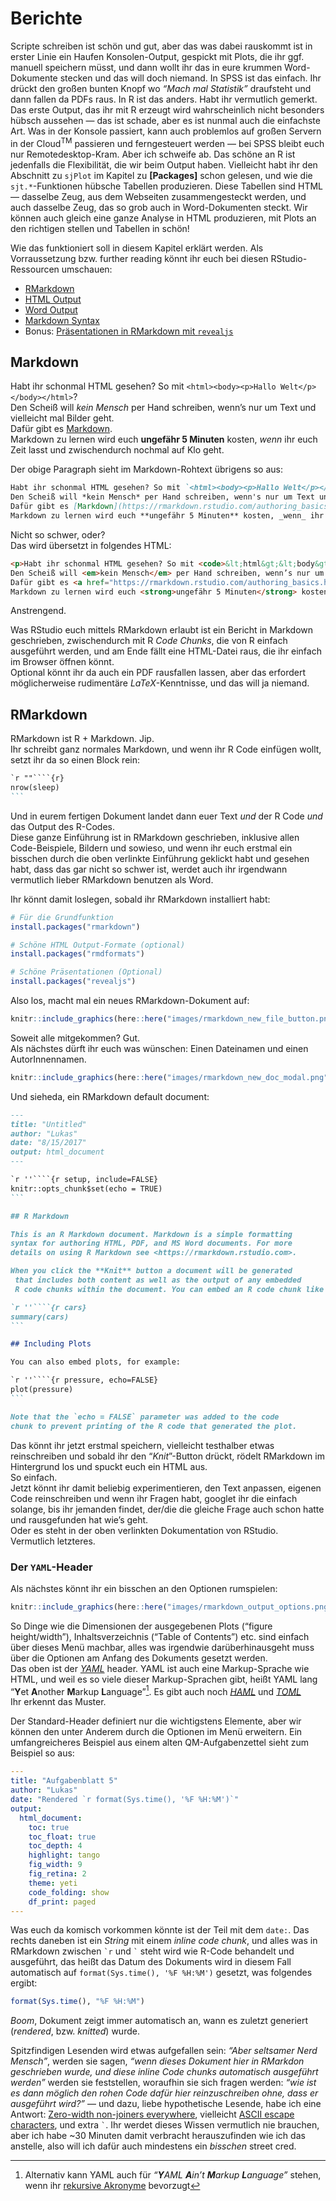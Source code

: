 # Berichte

Scripte schreiben ist schön und gut, aber das was dabei rauskommt ist in erster Linie ein Haufen Konsolen-Output, gespickt mit Plots, die ihr ggf. manuell speichern müsst, und dann wollt ihr das in eure krummen Word-Dokumente stecken und das will doch niemand.
In SPSS ist das einfach. Ihr drückt den großen bunten Knopf wo *"Mach mal Statistik"* draufsteht und dann fallen da PDFs raus. In R ist das anders. Habt ihr vermutlich gemerkt.
Das erste Output, das ihr mit R erzeugt wird wahrscheinlich nicht besonders hübsch aussehen — das ist schade, aber es ist nunmal auch die einfachste Art. Was in der Konsole passiert, kann auch problemlos auf großen Servern in der Cloud<sup>TM</sup> passieren und ferngesteuert werden — bei SPSS bleibt euch nur Remotedesktop-Kram.
Aber ich schweife ab. Das schöne an R ist jedenfalls die Flexibilität, die wir beim Output haben. Vielleicht habt ihr den Abschnitt zu `sjPlot` im Kapitel zu **[Packages]** schon gelesen, und wie die `sjt.*`-Funktionen hübsche Tabellen produzieren. Diese Tabellen sind HTML — dasselbe Zeug, aus dem Webseiten zusammengesteckt werden, und auch dasselbe Zeug, das so grob auch in Word-Dokumenten steckt. Wir können auch gleich eine ganze Analyse in HTML produzieren, mit Plots an den richtigen stellen und Tabellen in schön!

Wie das funktioniert soll in diesem Kapitel erklärt werden.
Als Vorraussetzung bzw. further reading könnt ihr euch bei diesen RStudio-Ressourcen umschauen:

- [RMarkdown](https://rmarkdown.rstudio.com/lesson-1.html)
- [HTML Output](https://rmarkdown.rstudio.com/html_document_format.html)
- [Word Output](https://rmarkdown.rstudio.com/word_document_format.html)
- [Markdown Syntax](https://rmarkdown.rstudio.com/authoring_basics.html)
- Bonus: [Präsentationen in RMarkdown mit `revealjs`](https://rmarkdown.rstudio.com/revealjs_presentation_format.html)

## Markdown

Habt ihr schonmal HTML gesehen? So mit `<html><body><p>Hallo Welt</p></body></html>`?  
Den Scheiß will *kein Mensch* per Hand schreiben, wenn's nur um Text und vielleicht mal Bilder geht.  
Dafür gibt es [Markdown](https://rmarkdown.rstudio.com/authoring_basics.html).  
Markdown zu lernen wird euch **ungefähr 5 Minuten** kosten, _wenn_ ihr euch Zeit lasst und zwischendurch nochmal auf Klo geht.

Der obige Paragraph sieht im Markdown-Rohtext übrigens so aus:

```markdown
Habt ihr schonmal HTML gesehen? So mit `<html><body><p>Hallo Welt</p></body></html>`?  
Den Scheiß will *kein Mensch* per Hand schreiben, wenn's nur um Text und vielleicht mal Bilder geht.  
Dafür gibt es [Markdown](https://rmarkdown.rstudio.com/authoring_basics.html).  
Markdown zu lernen wird euch **ungefähr 5 Minuten** kosten, _wenn_ ihr euch Zeit lasst und zwischendurch nochmal auf Klo geht.
```

Nicht so schwer, oder?  
Das wird übersetzt in folgendes HTML:

```html
<p>Habt ihr schonmal HTML gesehen? So mit <code>&lt;html&gt;&lt;body&gt;&lt;p&gt;Hallo Welt&lt;/p&gt;&lt;/body&gt;&lt;/html&gt;</code>?<br />
Den Scheiß will <em>kein Mensch</em> per Hand schreiben, wenn’s nur um Text und vielleicht mal Bilder geht.<br />
Dafür gibt es <a href="https://rmarkdown.rstudio.com/authoring_basics.html">Markdown</a>.<br />
Markdown zu lernen wird euch <strong>ungefähr 5 Minuten</strong> kosten, <em>wenn</em> ihr euch Zeit lasst und zwischendurch nochmal auf Klo geht.</p>
```

Anstrengend.

Was RStudio euch mittels RMarkdown erlaubt ist ein Bericht in Markdown geschrieben, zwischendurch mit R *Code Chunks*, die von R einfach ausgeführt werden, und am Ende fällt eine HTML-Datei raus, die ihr einfach im Browser öffnen könnt.  
Optional könnt ihr da auch ein PDF rausfallen lassen, aber das erfordert möglicherweise rudimentäre *LaTeX*-Kenntnisse, und das will ja niemand.

## RMarkdown

RMarkdown ist R + Markdown. Jip.  
Ihr schreibt ganz normales Markdown, und wenn ihr R Code einfügen wollt, setzt ihr da so einen Block rein:

````markdown
`r ""````{r}
nrow(sleep)
```
````

Und in eurem fertigen Dokument landet dann euer Text _und_ der R Code _und_ das Output des R-Codes.  
Diese ganze Einführung ist in RMarkdown geschrieben, inklusive allen Code-Beispiele, Bildern und sowieso, und wenn ihr euch erstmal ein bisschen durch die oben verlinkte Einführung geklickt habt und gesehen habt, dass das gar nicht so schwer ist, werdet auch ihr irgendwann vermutlich lieber RMarkdown benutzen als Word.

Ihr könnt damit loslegen, sobald ihr RMarkdown installiert habt:

```r
# Für die Grundfunktion
install.packages("rmarkdown")

# Schöne HTML Output-Formate (optional)
install.packages("rmdformats")

# Schöne Präsentationen (Optional)
install.packages("revealjs")
```


Also los, macht mal ein neues RMarkdown-Dokument auf:

```r
knitr::include_graphics(here::here("images/rmarkdown_new_file_button.png"))
```

Soweit alle mitgekommen? Gut.  
Als nächstes dürft ihr euch was wünschen: Einen Dateinamen und einen AutorInnennamen.

```r
knitr::include_graphics(here::here("images/rmarkdown_new_doc_modal.png"))
```

Und sieheda, ein RMarkdown default document:

````markdown
---
title: "Untitled"
author: "Lukas"
date: "8/15/2017"
output: html_document
---

`r ''````{r setup, include=FALSE}
knitr::opts_chunk$set(echo = TRUE)
```

## R Markdown

This is an R Markdown document. Markdown is a simple formatting  
syntax for authoring HTML, PDF, and MS Word documents. For more  
details on using R Markdown see <https://rmarkdown.rstudio.com>.

When you click the **Knit** button a document will be generated 
 that includes both content as well as the output of any embedded  
 R code chunks within the document. You can embed an R code chunk like this:

`r ''````{r cars}
summary(cars)
```

## Including Plots

You can also embed plots, for example:

`r ''````{r pressure, echo=FALSE}
plot(pressure)
```

Note that the `echo = FALSE` parameter was added to the code  
chunk to prevent printing of the R code that generated the plot.
````

Das könnt ihr jetzt erstmal speichern, vielleicht testhalber etwas reinschreiben und sobald ihr den "*Knit*"-Button drückt, rödelt RMarkdown im Hintergrund los und spuckt euch ein HTML aus.  
So einfach.  
Jetzt könnt ihr damit beliebig experimentieren, den Text anpassen, eigenen Code reinschreiben und wenn ihr Fragen habt, googlet ihr die einfach solange, bis ihr jemanden findet, der/die die gleiche Frage auch schon hatte und rausgefunden hat wie's geht.  
Oder es steht in der oben verlinkten Dokumentation von RStudio.  
Vermutlich letzteres.

### Der `YAML`-Header

Als nächstes könnt ihr ein bisschen an den Optionen rumspielen:

```r
knitr::include_graphics(here::here("images/rmarkdown_output_options.png"))
```

So Dinge wie die Dimensionen der ausgegebenen Plots ("figure height/width"), Inhaltsverzeichnis ("Table of Contents") etc. sind einfach über dieses Menü machbar, alles was irgendwie darüberhinausgeht muss über die Optionen am Anfang des Dokuments gesetzt werden.  
Das oben ist der [*YAML*](https://en.wikipedia.org/wiki/YAML) header. YAML ist auch eine Markup-Sprache wie HTML, und weil es so viele dieser Markup-Sprachen gibt, heißt YAML lang "**Y**et **A**nother **M**arkup **L**anguage"[^yaml]. Es gibt auch noch [*HAML*](https://en.wikipedia.org/wiki/Haml) und [*TOML*](https://en.wikipedia.org/wiki/TOML)  
Ihr erkennt das Muster.

Der Standard-Header definiert nur die wichtigstens Elemente, aber wir können den unter Anderem durch die Optionen im Menü erweitern. Ein umfangreicheres Beispiel aus einem alten QM-Aufgabenzettel sieht zum Beispiel so aus:

````yaml
---
title: "Aufgabenblatt 5"
author: "Lukas"
date: "Rendered `r format(Sys.time(), '%F %H:%M')`"
output:
  html_document:
    toc: true
    toc_float: true
    toc_depth: 4
    highlight: tango
    fig_width: 9
    fig_retina: 2
    theme: yeti
    code_folding: show
    df_print: paged
---
````

Was euch da komisch vorkommen könnte ist der Teil mit dem `date:`. Das rechts daneben ist ein
*String* mit einem *inline code chunk*, und alles was in RMarkdown zwischen  `` `r `` und `` ` `` steht wird
wie R-Code behandelt und ausgeführt, das heißt das Datum des Dokuments wird in diesem Fall
automatisch auf `format(Sys.time(), '%F %H:%M')` gesetzt, was folgendes ergibt:

```r
format(Sys.time(), "%F %H:%M")
```

*Boom*, Dokument zeigt immer automatisch an, wann es zuletzt generiert (*rendered*, bzw. *knitted*) wurde.  

Spitzfindigen Lesenden wird etwas aufgefallen sein: *"Aber seltsamer Nerd Mensch"*, werden sie sagen, *"wenn dieses Dokument hier in RMarkdon geschrieben wurde, und diese inline Code chunks automatisch ausgeführt werden"* werden sie feststellen, woraufhin sie sich fragen werden: *"wie ist es dann möglich den rohen Code dafür hier reinzuschreiben ohne, dass er ausgeführt wird?"* — und dazu, liebe hypothetische Lesende, habe ich eine Antwort: [Zero-width non-joiners everywhere](https://en.wikipedia.org/wiki/Zero-width_non-joiner), vielleicht [ASCII escape characters](https://donsnotes.com/tech/charsets/ascii.html), und extra `` ` ``.
Ihr werdet dieses Wissen vermutlich nie brauchen, aber ich habe ~30 Minuten damit verbracht herauszufinden wie ich das anstelle, also will ich dafür auch mindestens ein *bisschen* street cred.


[^yaml]: Alternativ kann YAML auch für <em>"**Y**AML **A**in't **M**arkup **L**anguage"</em> stehen, wenn ihr [rekursive Akronyme](https://de.wikipedia.org/wiki/Rekursives_Akronym) bevorzugt
